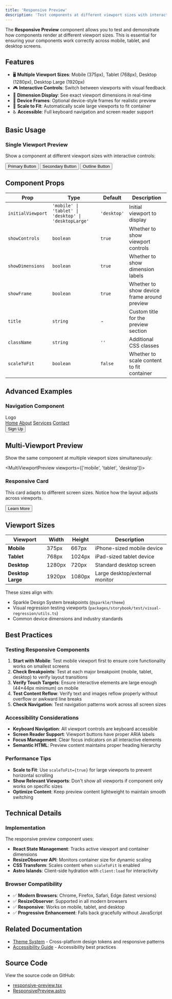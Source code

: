 ```yaml
---
title: 'Responsive Preview'
description: 'Test components at different viewport sizes with interactive responsive preview controls'
---
```



The **Responsive Preview** component allows you to test and demonstrate how components render at different viewport sizes. This is essential for ensuring your components work correctly across mobile, tablet, and desktop screens.

## Features

- 🖥️ **Multiple Viewport Sizes**: Mobile (375px), Tablet (768px), Desktop (1280px), Desktop Large (1920px)
- 🎮 **Interactive Controls**: Switch between viewports with visual feedback
- 📏 **Dimension Display**: See exact viewport dimensions in real-time
- 🎨 **Device Frames**: Optional device-style frames for realistic preview
- 📱 **Scale to Fit**: Automatically scale large viewports to fit container
- ♿ **Accessible**: Full keyboard navigation and screen reader support

## Basic Usage

### Single Viewport Preview

Show a component at different viewport sizes with interactive controls:

<ResponsivePreview title="Button Component Preview" initialViewport="mobile">
  <div>
    <Button variant="primary">Primary Button</Button>
    <Button variant="secondary">Secondary Button</Button>
    <Button variant="outline">Outline Button</Button>
  </div>
</ResponsivePreview>

## Component Props

| Prop | Type | Default | Description |
|------|------|---------|-------------|
| `initialViewport` | `'mobile' \| 'tablet' \| 'desktop' \| 'desktopLarge'` | `'desktop'` | Initial viewport to display |
| `showControls` | `boolean` | `true` | Whether to show viewport controls |
| `showDimensions` | `boolean` | `true` | Whether to show dimension labels |
| `showFrame` | `boolean` | `true` | Whether to show device frame around preview |
| `title` | `string` | - | Custom title for the preview section |
| `className` | `string` | `''` | Additional CSS classes |
| `scaleToFit` | `boolean` | `false` | Whether to scale content to fit container |

## Advanced Examples

### Navigation Component

<ResponsivePreview title="Navigation Bar" initialViewport="tablet" showDimensions={true}>
  <nav>
    <div>Logo</div>
    <div>
      <a href="#">Home</a>
      <a href="#">About</a>
      <a href="#">Services</a>
      <a href="#">Contact</a>
    </div>
    <Button variant="primary" size="sm">Sign Up</Button>
  </nav>
</ResponsivePreview>

## Multi-Viewport Preview

Show the same component at multiple viewport sizes simultaneously:

<MultiViewportPreview viewports={['mobile', 'tablet', 'desktop']}>
  <div>
    <h3>Responsive Card</h3>
    <p>This card adapts to different screen sizes. Notice how the layout adjusts across viewports.</p>
    <Button variant="primary">Learn More</Button>
  </div>
</MultiViewportPreview>

## Viewport Sizes

| Viewport | Width | Height | Description |
|----------|-------|--------|-------------|
| **Mobile** | 375px | 667px | iPhone-sized mobile device |
| **Tablet** | 768px | 1024px | iPad-sized tablet device |
| **Desktop** | 1280px | 720px | Standard desktop screen |
| **Desktop Large** | 1920px | 1080px | Large desktop/external monitor |

These sizes align with:
- Sparkle Design System breakpoints (`@sparkle/theme`)
- Visual regression testing viewports (`packages/storybook/test/visual-regression/utils.ts`)
- Common device dimensions and industry standards

## Best Practices

### Testing Responsive Components

1. **Start with Mobile**: Test mobile viewport first to ensure core functionality works on smallest screens
2. **Check Breakpoints**: Test at each major breakpoint (mobile, tablet, desktop) to verify layout transitions
3. **Verify Touch Targets**: Ensure interactive elements are large enough (44×44px minimum) on mobile
4. **Test Content Reflow**: Verify text and images reflow properly without overflow or awkward line breaks
5. **Check Navigation**: Test navigation patterns work across all screen sizes

### Accessibility Considerations

- **Keyboard Navigation**: All viewport controls are keyboard accessible
- **Screen Reader Support**: Viewport buttons have proper ARIA labels
- **Focus Management**: Clear focus indicators on all interactive elements
- **Semantic HTML**: Preview content maintains proper heading hierarchy

### Performance Tips

- **Scale to Fit**: Use `scaleToFit={true}` for large viewports to prevent horizontal scrolling
- **Show Relevant Viewports**: Don't show all viewports if component only works on specific sizes
- **Optimize Content**: Keep preview content lightweight to maintain smooth switching

## Technical Details

### Implementation

The responsive preview component uses:
- **React State Management**: Tracks active viewport and container dimensions
- **ResizeObserver API**: Monitors container size for dynamic scaling
- **CSS Transform**: Scales content when `scaleToFit` is enabled
- **Astro Islands**: Client-side hydration with `client:load` for interactivity

### Browser Compatibility

- ✅ **Modern Browsers**: Chrome, Firefox, Safari, Edge (latest versions)
- ✅ **ResizeObserver**: Supported in all modern browsers
- ✅ **Responsive**: Works on mobile, tablet, and desktop
- ✅ **Progressive Enhancement**: Falls back gracefully without JavaScript

## Related Documentation

- [Theme System](/theme/overview) - Cross-platform design tokens and responsive patterns
- [Accessibility Guide](/guides/accessibility) - Accessibility best practices

## Source Code

View the source code on GitHub:
- [responsive-preview.tsx](https://github.com/marcusrbrown/sparkle/blob/main/docs/src/components/interactive/responsive-preview.tsx)
- [ResponsivePreview.astro](https://github.com/marcusrbrown/sparkle/blob/main/docs/src/components/interactive/ResponsivePreview.astro)
